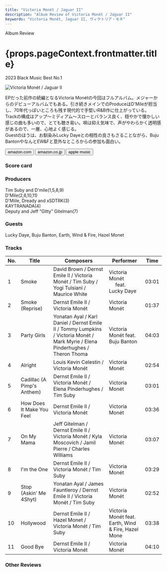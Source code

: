 ```yaml
---
title: "Victoria Monét / Jaguar II"
description: "Album Review of Victoria Monét / Jaguar II"
keywords: "Victoria Monét, Jaguar II, ヴィクトリア・モネ"
---
```






<p className="largeP">Album Review</p>
<h1 className="h1--no--margin">{props.pageContext.frontmatter.title}</h1>
<p className="largeP">
  <Link to="/best50/2023/">2023 Black Music Best No.1</Link>
</p>

<Row className="image-card-group">
	<Column colMd={3} colLg={4} noGutterMdLeft="">
    <ImageCard>

![Victoria Monét / Jaguar II](../../images/cd/victoriamonet2L.jpg)

</ImageCard>
	</Column>
	<Column colMd={4} colLg={8} noGutterMdLeft="">
	  <p>
	    EPだった前作の続編となるVictoria Monétの今回はフルアルバム。メジャーからのデビューアルバムでもある。引き続きメインでのProduceはD'Mileが担当し、70年代っぽいところも残す現代的で手堅いR&B作に仕上がっている。
      <br/>Trackの構成はアップ～ミディアム～スローとバランス良く、穏やかで懐かしい感じの曲も多いので、とても聴き易い。唄は抑え気味で、声がやわらかく透明感があるので、一層、心地よく感じる。
      <br/>Guestのほうは、お馴染みLucky Dayeとの相性の良さもさることながら、Buju BantonやなんとEW&Fと意外なところからの参加も面白い。
    </p>
    <div>
	    <Button className="button-right-mergin"  href="https://amzn.to/41rK8uH" renderIcon={ArrowUpRight} size='sm' kind='primary'>
        amazon.com
      </Button>
      <Button className="button-right-mergin"  href="https://amzn.to/3GMclCP" renderIcon={ArrowUpRight} size='sm' kind='secondary'>
        amazon.co.jp
      </Button>
      <Button className="button-right-mergin"  href="https://apple.co/48iplM1" renderIcon={ArrowUpRight} size='sm' kind='tertiary'>
        apple music
      </Button>
      <AdvJS2/>
	  </div>
	</Column>
</Row>
<Row >
  <Column colMd={4} colLg={4} noGutterMdLeft="">
    <div>
      <h3>Score card</h3>
	    <SliderJS1 value="5" />
      <SliderJS2 value="1" />
	    <SliderJS3 value="1" />
      <SliderJS4 value="8" />
    </div>
  </Column>
  <Column colMd={4} colLg={8} noGutterMdLeft="">
    <div>
      <h3>Producers</h3>
      <p>
        Tim Suby and D'mile(1,5,8,9)
        <br/>D'Mile(2,6,10,11)
        <br/>D'Miile, Dready and xSDTRK(3)
        <br/>KAYTRANADA(4)
        <br/>Deputy and Jeff “Gitty” Gitelman(7)
      </p>
      <h3>Guests</h3>
      <p>
        Lucky Daye, Buju Banton, Earth, Wind & Fire, Hazel Monet
      </p>
    </div>
  </Column>
</Row>

<h3>Tracks</h3>

| No. | Title                      | Composers                                                                                                                       | Performer                                           | Time  |
| --- | -------------------------- | ------------------------------------------------------------------------------------------------------------------------------- | --------------------------------------------------- | ----- |
| 1   | Smoke                      | David Brown / Dernst Emile II / Victoria Monét / Tim Suby / Yogi Tulsiani / Maurice White                                       | Victoria Monét 　 feat. Lucky Daye                  | 03:01 |
| 2   | Smoke (Reprise)            | Dernst Emile II / Victoria Monét                                                                                                | Victoria Monét                                      | 01:37 |
| 3   | Party Girls                | Yonatan Ayal / Karl Daniel / Dernst Emile II / Tommy Lumpkins / Victoria Monét / Mark Myrie / Elena Pinderhughes / Theron Thoma | Victoria Monét feat. Buju Banton                    | 04:03 |
| 4   | Alright                    | Louis Kevin Celestin / Victoria Monét                                                                                           | Victoria Monét                                      | 02:54 |
| 5   | Cadillac (A Pimp's Anthem) | Dernst Emile II / Victoria Monét / Elena Pinderhughes / Tim Suby                                                                | Victoria Monét                                      | 03:01 |
| 6   | How Does It Make You Feel  | Dernst Emile II / Victoria Monét                                                                                                | Victoria Monét                                      | 03:36 |
| 7   | On My Mama                 | Jeff Gitelman / Dernst Emile II / Victoria Monét / Kyla Moscovich / Jamil Pierre / Charles Williams                             | Victoria Monét                                      | 03:07 |
| 8   | I'm the One                | Dernst Emile II / Victoria Monét / Tim Suby                                                                                     | Victoria Monét                                      | 03:29 |
| 9   | Stop (Askin' Me 4Shyt)     | Yonatan Ayal / James Fauntleroy / Dernst Emile II / Victoria Monét / Tim Suby                                                   | Victoria Monét                                      | 02:52 |
| 10  | Hollywood                  | Dernst Emile II / Hazel Monet / Victoria Monét / Tim Suby                                                                       | Victoria Monét feat. Earth, Wind & Fire, Hazel Mone | 03:38 |
| 11  | Good Bye                   | Dernst Emile II / Victoria Monét                                                                                                | Victoria Monét                                      | 04:10 |

<h3>Other Reviews</h3>

<Row>
  <Column colMd={3} colLg={3} noGutterMdLeft>
    <Review1 />
  </Column>
</Row>

<AdvJS3 />
